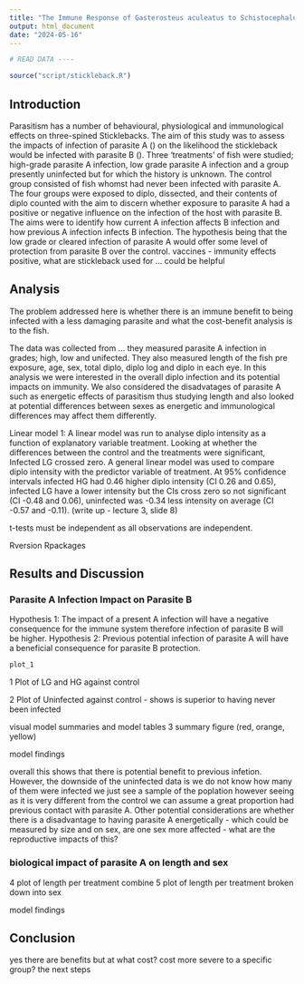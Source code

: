 ```yaml
---
title: "The Immune Response of Gasterosteus aculeatus to Schistocephalus solidus and Subsequent Response to Diplostomum pseudospathaceum"
output: html_document
date: "2024-05-16"
---
```


```r
# READ DATA ----

source("script/stickleback.R")

```


## Introduction
Parasitism has a number of behavioural, physiological and immunological effects on three-spined Sticklebacks. The aim of this study was to assess the impacts of infection of parasite A () on the likelihood the stickleback would be infected with parasite B (). Three 'treatments' of fish were studied; high-grade parasite A infection, low grade parasite A infection and a group presently uninfected but for which the history is unknown. The control group consisted of fish whomst had never been infected with parasite A. The four groups were exposed to diplo, dissected, and their contents of diplo counted with the aim to discern whether exposure to parasite A had a positive or negative influence on the infection of the host with parasite B. The aims were to identify how current A infection affects B infection and how previous A infection infects B infection. The hypothesis being that the low grade or cleared infection of parasite A would offer some level of protection from parasite B over the control.
vaccines - immunity effects positive, what are stickleback used for ... could be helpful


## Analysis
The problem addressed here is whether there is an immune benefit to being infected with a less damaging parasite and what the cost-benefit analysis is to the fish.

The data was collected from ... they measured parasite A infection in grades; high, low and unifected. They also measured length of the fish pre exposure, age, sex, total diplo, diplo log and diplo in each eye. In this analysis we were interested in the overall diplo infection and its potential impacts on immunity. We also considered the disadvatages of parasite A such as energetic effects of parasitism thus studying length and also looked at potential differences between sexes as energetic and immunological differences may affect them differently.

Linear model 1:
A linear model was run to analyse diplo intensity as a function of explanatory variable treatment. Looking at whether the differences between the control and the treatments were significant, Infected LG crossed zero.
A general linear model was used to compare diplo intensity with the predictor variable of treatment. At 95% confidence intervals infected HG had 0.46 higher diplo intensity (CI 0.26 and 0.65), infected LG have a lower intensity but the CIs cross zero so not significant (CI -0.48 and 0.06), uninfected was -0.34 less intensity on average (CI -0.57 and -0.11). (write up - lecture 3, slide 8)

t-tests must be independent as all observations are independent.


Rversion
Rpackages

## Results and Discussion

### Parasite A Infection Impact on Parasite B
Hypothesis 1: The impact of a present A infection will have a negative consequence for the immune system therefore infection of parasite B will be higher.
Hypothesis 2: Previous potential infection of parasite A will have a beneficial consequence for parasite B protection.


```r

plot_1

```

1 Plot of LG and HG against control

2 Plot of Uninfected against control - shows is superior to having never been infected

visual model summaries and model tables 
3 summary figure (red, orange, yellow)

model findings

overall this shows that there is potential benefit to previous infetion. However, the downside of the uninfected data is we do not know how many of them were infected we just see a sample of the poplation however seeing as it is very different from the control we can assume a great proportion had previous contact with parasite A. Other potential considerations are whether there is a disadvantage to having parasite A energetically - which could be measured by size and on sex, are one sex more affected - what are the reproductive impacts of this? 

### biological impact of parasite A on length and sex

4 plot of length per treatment 
combine
5 plot of length per treatment broken down into sex

model findings


## Conclusion 
yes there are benefits but at what cost?
cost more severe to a specific group?
the next steps



